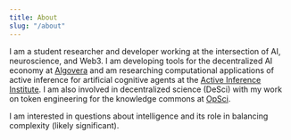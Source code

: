 ```yaml
---
title: About
slug: "/about"
---
```


I am a student researcher and developer working at the intersection of AI, neuroscience, and Web3. I am developing tools for the decentralized AI economy at [Algovera](https://www.algovera.ai/) and am researching computational applications of active inference for artificial cognitive agents at the [Active Inference Institute](https://activeinference.org). I am also involved in decentralized science (DeSci) with my work on token engineering for the knowledge commons at [OpSci](https://opsci.io/).

I am interested in questions about intelligence and its role in balancing complexity (likely significant).
